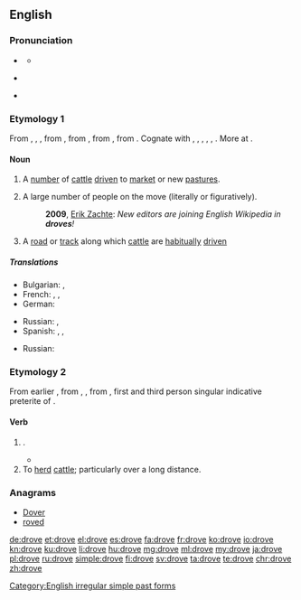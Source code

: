 ==English==

===Pronunciation===
* {{a|UK}} {{IPA|/dɹəʊv/}}
** {{rhymes|əʊv}}
* {{a|US}} {{audio-pron|en-us-drove.ogg|ipa=/dɹoʊv/|xsampa=/dr\oUv/|lang=en|country=us}}
* {{rfv-pronunciation|lang=en}} {{IPA|/ˈdɹɔʊf/}} <!-- Where is it used? Ferike333 -->
{{rfap|UK English|lang=UK}}

===Etymology 1===
From {{etyl|enm|en}} {{term|drove|lang=enm}}, {{term|drof|lang=enm}}, {{term|draf|lang=enm}}, from {{etyl|ang|en}} {{term/t|ang|drāf||action of driving; a driving out, expulsion; drove, herd, band; company, band; road along which cattle are driven}}, from {{etyl|gem-pro|en}} {{term/t|gem-pro|*draibō||a drive, push, movement, drove}}, from {{etyl|ine-pro|en}} {{term/t|ine-pro|*dʰreibʰ-||to drive, push}}, from {{etyl|ine-pro|en}} {{term/t|ine-pro|*dʰer-||cloudy, dirty, muddy}}. Cognate with {{etyl|sco|-}} {{term|drave|lang=sco}}, {{term|dreef||drove, crowd|lang=sco}}, {{etyl|nl|-}} {{term|dreef||a walkway, wide road with trees, drove|lang=nl}}, {{etyl|gmh|-}} {{term|treip||a drove|lang=gmh}}, {{etyl|sv|-}} {{term|drev||a drive, drove|lang=sv}}, {{etyl|is|-}} {{term|dreif||a scattering, distribution|lang=is}}. More at {{l|en|drive}}.

====Noun====
{{en-noun}}

# A [[number]] of [[cattle]] [[drive]]n to [[market]] or new [[pasture]]s.
# {{context|usually|in the plural|lang=en}} A large number of people on the move (literally or figuratively).
#: '''2009''', [http://infodisiac.com/blog/2009/12/new-editors-are-joining-english-wikipedia-in-droves/ Erik Zachte]: ''New editors are joining English Wikipedia in '''droves'''!''
# A [[road]] or [[track]] along which [[cattle]] are [[habitually]] [[drive]]n

=====Translations=====
{{trans-top|a number of cattle driven to market or new pastures}}
* Bulgarian: {{t|bg|черда|sc=Cyrl}}, {{t+|bg|стадо|sc=Cyrl}}
* French: {{t+|fr|troupeau|m}}, {{t+|fr|manade|f}}, {{t+|fr|horde|f}}
* German: {{t+|de|Herde|f}}
{{trans-mid}}
* Russian: {{t+|ru|гурт|m|tr=gurt|sc=Cyrl}}, {{t+|ru|стадо|n|tr=stádo|sc=Cyrl}}
* Spanish: {{t+|es|manada|f}}, {{t+|es|horda|f}}, {{t+|es|legión|f}}
{{trans-bottom}}

{{trans-top|a large number of people on the move}}
* Russian: {{t+|ru|толпа|f|tr=tolpá|sc=Cyrl}}
{{trans-mid}}
{{trans-bottom}}

{{trans-top|a road or track along which cattle are habitually driven}}
{{trans-mid}}
{{trans-bottom}}

===Etymology 2===
From earlier {{term|drave|lang=en}}, from {{etyl|enm|en}} {{term|drave|lang=enm}}, {{term|draf|lang=enm}}, from {{etyl|ang|en}} {{term/t|ang|drāf}}, first and third person singular indicative preterite of {{term/t|ang|drīfan||to drive}}.

====Verb====
{{en-verb|drov|ing}}

# {{en-simple past of|drive}}.
#* {{quote-book|year=1898|author={{w|Winston Churchill (novelist)|Winston Churchill}}
|title={{w|The Celebrity}}|chapter=2
|passage=I had occasion […] to make a somewhat long business trip to Chicago, and on my return […] I found Farrar awaiting me in the railway station. He smiled his wonted fraction by way of greeting, […], and finally leading me to his buggy, turned and '''drove''' out of town.}}
# To [[herd]] [[cattle]]; particularly over a long distance.

===Anagrams===
* [[Dover#English|Dover]]
* [[roved#English|roved]]

[[Category:English irregular simple past forms]]

[[de:drove]]
[[et:drove]]
[[el:drove]]
[[es:drove]]
[[fa:drove]]
[[fr:drove]]
[[ko:drove]]
[[io:drove]]
[[kn:drove]]
[[ku:drove]]
[[li:drove]]
[[hu:drove]]
[[mg:drove]]
[[ml:drove]]
[[my:drove]]
[[ja:drove]]
[[pl:drove]]
[[ru:drove]]
[[simple:drove]]
[[fi:drove]]
[[sv:drove]]
[[ta:drove]]
[[te:drove]]
[[chr:drove]]
[[zh:drove]]
